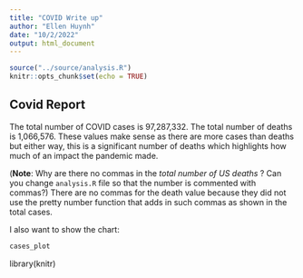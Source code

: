 ```yaml
---
title: "COVID Write up"
author: "Ellen Huynh"
date: "10/2/2022"
output: html_document
---
```


```r
source("../source/analysis.R")
knitr::opts_chunk$set(echo = TRUE)
```

## Covid Report
The total number of COVID cases is 97,287,332. The total number of deaths is 1,066,576. These values make sense as there are more cases than deaths but either way, this is a significant number of deaths which highlights how much of an impact the pandemic made. 

(**Note**: Why are there no commas in the *total number of US deaths* ? Can you change `analysis.R` file so that the number is commented with commas?)
There are no commas for the death value because they did not use the pretty number function that adds in such commas as shown in the total cases. 

I also want to show the chart:
``` r
cases_plot
```

library(knitr)

